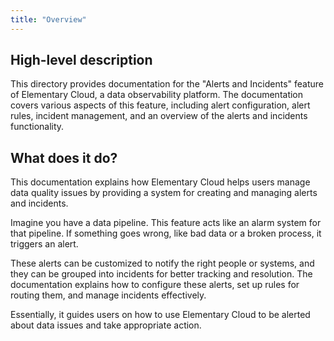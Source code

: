 ```yaml
---
title: "Overview"
---
```


## High-level description
This directory provides documentation for the "Alerts and Incidents" feature of Elementary Cloud, a data observability platform. The documentation covers various aspects of this feature, including alert configuration, alert rules, incident management, and an overview of the alerts and incidents functionality.

## What does it do?
This documentation explains how Elementary Cloud helps users manage data quality issues by providing a system for creating and managing alerts and incidents. 

Imagine you have a data pipeline. This feature acts like an alarm system for that pipeline. If something goes wrong, like bad data or a broken process, it triggers an alert. 

These alerts can be customized to notify the right people or systems, and they can be grouped into incidents for better tracking and resolution. The documentation explains how to configure these alerts, set up rules for routing them, and manage incidents effectively. 

Essentially, it guides users on how to use Elementary Cloud to be alerted about data issues and take appropriate action.
